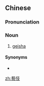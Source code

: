 {{also|艺伎}}
==Chinese==
{{zh-forms|s=艺伎}}

===Pronunciation===
{{zh-pron
|m=yìjì
|c=ngai6 gei6
|cat=n
}}

===Noun===
{{zh-noun}}

# [[geisha]] {{gloss|a Japanese entertainer}}

====Synonyms====
* {{zh-l|藝妓/艺妓}}

[[zh:藝伎]]